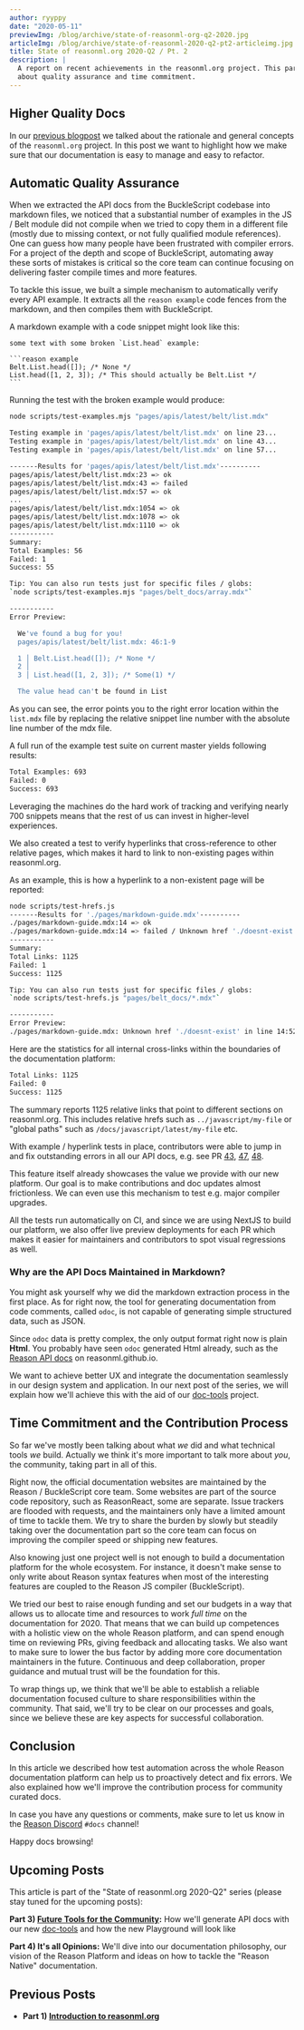 ```yaml
---
author: ryyppy
date: "2020-05-11"
previewImg: /blog/archive/state-of-reasonml-org-q2-2020.jpg
articleImg: /blog/archive/state-of-reasonml-2020-q2-pt2-articleimg.jpg
title: State of reasonml.org 2020-Q2 / Pt. 2
description: |
  A report on recent achievements in the reasonml.org project. This part is all
  about quality assurance and time commitment.
---
```


## Higher Quality Docs

In our [previous blogpost](/blog/state-of-reasonml-org-2020-q2-pt1) we talked about the rationale and general concepts of the `reasonml.org` project. In this post we want to highlight how we make sure that our documentation is easy to manage and easy to refactor.

## Automatic Quality Assurance

When we extracted the API docs from the BuckleScript codebase into markdown files, we noticed that a substantial number of examples in the JS / Belt module did not compile when we tried to copy them in a different file (mostly due to missing context, or not fully qualified module references). One can guess how many people have been frustrated with compiler errors. For a project of the depth and scope of BuckleScript, automating away these sorts of mistakes is critical so the core team can continue focusing on delivering faster compile times and more features.

To tackle this issue, we built a simple mechanism to automatically verify every API example. It extracts all the `reason example` code fences from the markdown, and then compiles them with BuckleScript.

A markdown example with a code snippet might look like this:

````
some text with some broken `List.head` example:

```reason example
Belt.List.head([]); /* None */
List.head([1, 2, 3]); /* This should actually be Belt.List */
```
````

Running the test with the broken example would produce:

```sh
node scripts/test-examples.mjs "pages/apis/latest/belt/list.mdx"

Testing example in 'pages/apis/latest/belt/list.mdx' on line 23...
Testing example in 'pages/apis/latest/belt/list.mdx' on line 43...
Testing example in 'pages/apis/latest/belt/list.mdx' on line 57...

-------Results for 'pages/apis/latest/belt/list.mdx'----------
pages/apis/latest/belt/list.mdx:23 => ok
pages/apis/latest/belt/list.mdx:43 => failed
pages/apis/latest/belt/list.mdx:57 => ok
...
pages/apis/latest/belt/list.mdx:1054 => ok
pages/apis/latest/belt/list.mdx:1078 => ok
pages/apis/latest/belt/list.mdx:1110 => ok
-----------
Summary:
Total Examples: 56
Failed: 1
Success: 55

Tip: You can also run tests just for specific files / globs:
`node scripts/test-examples.mjs "pages/belt_docs/array.mdx"`

-----------
Error Preview:

  We've found a bug for you!
  pages/apis/latest/belt/list.mdx: 46:1-9

  1 │ Belt.List.head([]); /* None */
  2 │
  3 │ List.head([1, 2, 3]); /* Some(1) */

  The value head can't be found in List
```

As you can see, the error points you to the right error location within the `list.mdx` file by replacing the relative snippet line number with the absolute line number of the mdx file.

A full run of the example test suite on current master yields following results:

```sh
Total Examples: 693
Failed: 0
Success: 693
```

Leveraging the machines do the hard work of tracking and verifying nearly 700 snippets means that the rest of us can invest in higher-level experiences.

We also created a test to verify hyperlinks that cross-reference to other relative pages, which makes it hard to link to non-existing pages within reasonml.org.

As an example, this is how a hyperlink to a non-existent page will be reported:

```sh
node scripts/test-hrefs.js
-------Results for './pages/markdown-guide.mdx'----------
./pages/markdown-guide.mdx:14 => ok
./pages/markdown-guide.mdx:14 => failed / Unknown href './doesnt-exist' in line 14:52
-----------
Summary:
Total Links: 1125
Failed: 1
Success: 1125

Tip: You can also run tests just for specific files / globs:
`node scripts/test-hrefs.js "pages/belt_docs/*.mdx"`

-----------
Error Preview:
./pages/markdown-guide.mdx: Unknown href './doesnt-exist' in line 14:52
```

Here are the statistics for all internal cross-links within the boundaries of the documentation platform:

```sh
Total Links: 1125
Failed: 0
Success: 1125
```

The summary reports 1125 relative links that point to different sections on reasonml.org. This includes relative hrefs such as `../javascript/my-file` or "global paths" such as `/docs/javascript/latest/my-file` etc.

With example / hyperlink tests in place, contributors were able to jump in and fix outstanding errors in all our API docs, e.g. see PR [43](https://github.com/reason-association/reasonml.org/pull/43/files), [47](https://github.com/reason-association/reasonml.org/pull/47/files), [48](https://github.com/reason-association/reasonml.org/pull/48/files).

This feature itself already showcases the value we provide with our new platform. Our goal is to make contributions and doc updates almost frictionless. We can even use this mechanism to test e.g. major compiler upgrades.

All the tests run automatically on CI, and since we are using NextJS to build our platform, we also offer live preview deployments for each PR which makes it easier for maintainers and contributors to spot visual regressions as well.

### Why are the API Docs Maintained in Markdown?

You might ask yourself why we did the markdown extraction process in the first place. As for right now, the tool for generating documentation from code comments, called `odoc`, is not capable of generating simple structured data, such as JSON.

Since `odoc` data is pretty complex, the only output format right now is plain **Html**. You probably have seen `odoc` generated Html already, such as the [Reason API docs](https://reasonml.github.io/api/index) on reasonml.github.io.

We want to achieve better UX and integrate the documentation seamlessly in our design system and application. In our next post of the series, we will explain how we'll achieve this with the aid of our [doc-tools](https://github.com/reason-association/doc-tools) project.

## Time Commitment and the Contribution Process

So far we've mostly been talking about what _we_ did and what technical tools _we_ build. Actually we think it's more important to talk more about _you_, the community, taking part in all of this.

Right now, the official documentation websites are maintained by the Reason / BuckleScript core team. Some websites are part of the source code repository, such as ReasonReact, some are separate. Issue trackers are flooded with requests, and the maintainers only have a limited amount of time to tackle them. We try to share the burden by slowly but steadily taking over the documentation part so the core team can focus on improving the compiler speed or shipping new features.

Also knowing just one project well is not enough to build a documentation platform for the whole ecosystem. For instance, it doesn't make sense to only write about Reason syntax features when most of the interesting features are coupled to the Reason JS compiler (BuckleScript).

We tried our best to raise enough funding and set our budgets in a way that allows us to allocate time and resources to work _full time_ on the documentation for 2020. That means that we can build up competences with a holistic view on the whole Reason platform, and can spend enough time on reviewing PRs, giving feedback and allocating tasks. We also want to make sure to lower the bus factor by adding more core documentation maintainers in the future. Continuous and deep collaboration, proper guidance and mutual trust will be the foundation for this.

To wrap things up, we think that we'll be able to establish a reliable documentation focused culture to share responsibilities within the community. That said, we'll try to be clear on our processes and goals, since we believe these are key aspects for successful collaboration.

## Conclusion

In this article we described how test automation across the whole Reason documentation platform can help us to proactively detect and fix errors. We also explained how we'll improve the contribution process for community curated docs.

In case you have any questions or comments, make sure to let us know in the [Reason Discord](https://discord.gg/reasonml) `#docs` channel!

Happy docs browsing!

## Upcoming Posts

This article is part of the "State of reasonml.org 2020-Q2" series (please stay tuned for the upcoming posts):

**Part 3) [Future Tools for the Community](/blog/state-of-reasonml-org-2020-q2-pt3):**
How we'll generate API docs with our new [doc-tools](https://github.com/reason-association/doc-tools) and how the new Playground will look like

**Part 4) It's all Opinions:**
We'll dive into our documentation philosophy, our vision of the Reason Platform and ideas on how to tackle the "Reason Native" documentation.

## Previous Posts

- **Part 1) [Introduction to reasonml.org](/blog/state-of-reasonml-org-2020-q2-pt1)**
